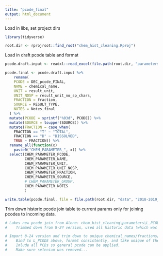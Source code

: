 ```yaml
---
title: "pcode_final"
output: html_document
---
```


Load in libs, set project dirs
```r
library(tidyverse)

root.dir <- rprojroot::find_root("chem_hist_cleaning.Rproj")

```


Load in draft pcode table and format
```r
pcode.draft.input <- readxl::read_excel(file.path(root.dir, "parameters", "pcode_table_FINAL_CODES_2020-10-13.xlsx")) 

pcode.final <- pcode.draft.input %>%   
    rename(
    PCODE = DEC_pcode_FINAL,
    NAME = chemical_name,
    UNIT = result_unit,
    UNIT_NOSP = result_unit_no_sp_chars,
    FRACTION = fraction,
    SOURCE = RESULT_TYPE,
    NOTES = Notes_final
  ) %>% 
  mutate(PCODE = sprintf("%03d", PCODE)) %>% 
  mutate(SOURCE = toupper(SOURCE)) %>% 
  mutate(FRACTION = case_when(
    FRACTION == "T" ~ "TOTAL",
    FRACTION == "D" ~ "DISSOLVED",
    TRUE ~ FRACTION)) %>% 
  rename_all(function(x)
    paste0("CHEM_PARAMETER_", x)) %>% 
  select(CHEM_PARAMETER_PCODE,
         CHEM_PARAMETER_NAME,
         CHEM_PARAMETER_UNIT,
         CHEM_PARAMETER_UNIT_NOSP,
         CHEM_PARAMETER_FRACTION,
         CHEM_PARAMETER_SOURCE,
         # CHEM_PARAMETER_GROUP,
         CHEM_PARAMETER_NOTES
         )

write.table(pcode.final, file = file.path(root.dir, "data", "2018-2019_ITS_2020-10-05", "S_CHEM_PARAMETER.csv"),sep=",", row.names = FALSE,  na = "")


```

Trim down historic pcode join table to current params only for joining pcodes to incoming data. 
```r
# Lakes new pcode join from Alene: chem_hist_cleaning\parameters\L_PCODE (2).csv
#    Trimmed down from 8-24 version, used all historic data (which was cleaned)

# Import 8-24 version and trim down to unique chemical_names/fractions/result_units in CLEANED 2018-2019 data 
#    Bind to L_PCODE above, format consistently, and take unique of the 3 fields.
#    Inlude all PCBs so general pcode can be applied.
#    Make sure selenium was removed...

```

